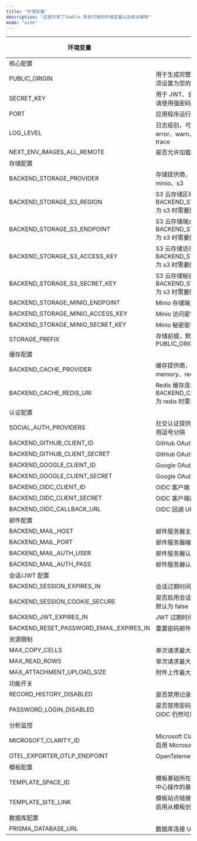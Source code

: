 ```yaml
---
title: "环境变量"
description: "这里列举了Teable 所有可用的环境变量以及相关解释"
mode: "wide"
---
```


| 环境变量                                         | 描述                                                      | 默认值              | 必填 | 示例                                               |
| -------------------------------------------- | ------------------------------------------------------- | ---------------- | ---- | ------------------------------------------------ |
| 核心配置                                                                          |
| PUBLIC_ORIGIN                               | 用于生成完整 URL 的公共源，必须设置为您的应用程序访问地址                         | -                | 是    | https://app.teable.io                            |
| SECRET_KEY                                  | 用于 JWT、会话和共享的密钥，请使用强密码                                  | defaultSecretKey | 是    | yourStrongSecretKey                              |
| PORT                                         | 应用程序运行的端口                                               | 3000             | -    | 3000                                             |
| LOG_LEVEL                                   | 日志级别，可选值：fatal、error、warn、info、debug、trace              | info             | -    | debug                                            |
| NEXT_ENV_IMAGES_ALL_REMOTE                  | 是否允许加载第三方图片                                              | false           | - | true                                                |   
| 存储配置                                                                          |
| BACKEND_STORAGE_PROVIDER                   | 存储提供商，可选值：local、minio、s3                                | local            | -    | s3                                               |
| BACKEND_STORAGE_S3_REGION                 | S3 云存储区域，当 BACKEND_STORAGE_PROVIDER 为 s3 时需要配置        | -                | -    | us-east-2                                        |
| BACKEND_STORAGE_S3_ENDPOINT               | S3 云存储端点，当 BACKEND_STORAGE_PROVIDER 为 s3 时需要配置        | -                | -    | https://s3.us-east-2.amazonaws.com               |
| BACKEND_STORAGE_S3_ACCESS_KEY            | S3 云存储访问密钥，当 BACKEND_STORAGE_PROVIDER 为 s3 时需要配置      | -                | -    | your_access_key                                |
| BACKEND_STORAGE_S3_SECRET_KEY            | S3 云存储秘密密钥，当 BACKEND_STORAGE_PROVIDER 为 s3 时需要配置      | -                | -    | your_secret_key                                |
| BACKEND_STORAGE_MINIO_ENDPOINT            | Minio 存储端点                                              | -                | -    | minio.example.com                                |
| BACKEND_STORAGE_MINIO_ACCESS_KEY         | Minio 访问密钥                                             | -                | -    | access-key                                       |
| BACKEND_STORAGE_MINIO_SECRET_KEY         | Minio 秘密密钥                                             | -                | -    | secret-key                                       |
| STORAGE_PREFIX                              | 存储前缀，默认为 PUBLIC_ORIGIN                               | PUBLIC_ORIGIN   | -    | http://localhost:3000                            |
| 缓存配置                                                                          |
| BACKEND_CACHE_PROVIDER                     | 缓存提供商，可选值：sqlite、memory、redis                           | memory           | -    | redis                                            |
| BACKEND_CACHE_REDIS_URI                   | Redis 缓存连接 URI，当 BACKEND_CACHE_PROVIDER 为 redis 时需要配置 | -                | -    | redis://default:teable@127.0.0.1:6379/0          |
| 认证配置                                                                          |
| SOCIAL_AUTH_PROVIDERS                      | 社交认证提供商列表，多个提供商用逗号分隔                                    | -                | -    | github,google,oidc                               |
| BACKEND_GITHUB_CLIENT_ID                  | GitHub OAuth 客户端 ID                                     | -                | -    | github_client_id                               |
| BACKEND_GITHUB_CLIENT_SECRET              | GitHub OAuth 客户端密钥                                      | -                | -    | github_client_secret                           |
| BACKEND_GOOGLE_CLIENT_ID                  | Google OAuth 客户端 ID                                     | -                | -    | google_client_id                               |
| BACKEND_GOOGLE_CLIENT_SECRET              | Google OAuth 客户端密钥                                      | -                | -    | google_client_secret                           |
| BACKEND_OIDC_CLIENT_ID                    | OIDC 客户端 ID                                             | -                | -    | google_client_id                               |
| BACKEND_OIDC_CLIENT_SECRET                | OIDC 客户端密钥                                              | -                | -    | google_client_secret                           |
| BACKEND_OIDC_CALLBACK_URL                 | OIDC 回调 URL                                             | -                | -    | https://app.teable.io/api/auth/oidc/callback     |
| 邮件配置                                                                          |
| BACKEND_MAIL_HOST                          | 邮件服务器主机                                                 | -                | -    | smtp.gmail.com                                   |
| BACKEND_MAIL_PORT                          | 邮件服务器端口                                                 | -                | -    | 465                                              |
| BACKEND_MAIL_AUTH_USER                    | 邮件服务器认证用户名                                              | -                | -    | username                                         |
| BACKEND_MAIL_AUTH_PASS                    | 邮件服务器认证密码                                               | -                | -    | usertoken                                        |
| 会话/JWT 配置                                                                     |
| BACKEND_SESSION_EXPIRES_IN                | 会话过期时间                                                  | 7d               | -    | 7d                                               |
| BACKEND_SESSION_COOKIE_SECURE             | 是否启用会话 Cookie 安全保护，默认为 false                      | false            | -    | true                                             |
| BACKEND_JWT_EXPIRES_IN                    | JWT 过期时间                                                | 20d              | -    | 20d                                              |
| BACKEND_RESET_PASSWORD_EMAIL_EXPIRES_IN | 重置密码邮件过期时间                                              | 30m              | -    | 30m                                              |
| 资源限制                                                                          |
| MAX_COPY_CELLS                            | 单次请求最大复制单元格数                                          | -                | -    | 50000                                            |
| MAX_READ_ROWS                             | 单次请求最大读取行数                                            | -                | -    | 10000                                            |
| MAX_ATTACHMENT_UPLOAD_SIZE               | 附件上传最大大小（字节）                                          | -                | -    | 2147483648                                       |
| 功能开关                                                                          |
| RECORD_HISTORY_DISABLED                    | 是否禁用记录历史，默认为 false                                    | false            | -    | true                                             |
| PASSWORD_LOGIN_DISABLED                    | 是否禁用密码登录（OAuth 和 OIDC 仍然可用），默认为 false               | false            | -    | true                                             |
| 分析监控                                                                          |
| MICROSOFT_CLARITY_ID                       | Microsoft Clarity 指标 ID，用于启用 Microsoft Clarity 分析       | -                | -    | your-metrics-id                                  |
| OTEL_EXPORTER_OTLP_ENDPOINT              | OpenTelemetry OTLP 端点                                   | -                | -    | http://jaeger:4317                               |
| 模板配置                                                                          |
| TEMPLATE_SPACE_ID                          | 模板基础所在的空间 ID，用于模板中心操作的基本信息                              | -                | -    | your-template-space-id                           |
| TEMPLATE_SITE_LINK                         | 模板站点链接，需要设置此值才能启用从模板创建的功能                               | -                | -    | https://template.teable.io                       |
| 数据库配置                                                                         |
| PRISMA_DATABASE_URL                        | 数据库连接 URL，必须配置                                          | -                | 是    | postgresql://teable:teable@127.0.0.1:5432/teable |
